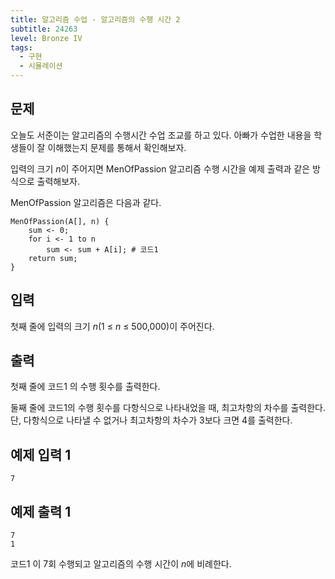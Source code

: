 ```yaml
---
title: 알고리즘 수업 - 알고리즘의 수행 시간 2
subtitle: 24263
level: Bronze IV
tags:
  - 구현
  - 시뮬레이션
---
```


## 문제

오늘도 서준이는 알고리즘의 수행시간 수업 조교를 하고 있다. 아빠가 수업한 내용을 학생들이 잘 이해했는지 문제를 통해서 확인해보자.

입력의 크기 *n*이 주어지면 MenOfPassion 알고리즘 수행 시간을 예제 출력과 같은 방식으로 출력해보자.

MenOfPassion 알고리즘은 다음과 같다.

```
MenOfPassion(A[], n) {
    sum <- 0;
    for i <- 1 to n
        sum <- sum + A[i]; # 코드1
    return sum;
}
```

## 입력

첫째 줄에 입력의 크기 _n_(1 ≤ _n_ ≤ 500,000)이 주어진다.

## 출력

첫째 줄에 코드1 의 수행 횟수를 출력한다.

둘째 줄에 코드1의 수행 횟수를 다항식으로 나타내었을 때, 최고차항의 차수를 출력한다. 단, 다항식으로 나타낼 수 없거나 최고차항의 차수가 3보다 크면 4를 출력한다.

## 예제 입력 1

```
7
```

## 예제 출력 1

```
7
1
```

코드1 이 7회 수행되고 알고리즘의 수행 시간이 *n*에 비례한다.
